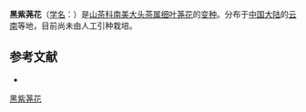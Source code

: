{{Infraspeciesbox
| name = 黑紫荛花
| status = 
| status_system = 
| image =
| genus = Laplacea
| species link = 细叶荛花
| species = leptophylla
| varietas = atroviclacea
| authority = 
}}

'''黑紫荛花'''（[[学名|学名]]：{{lang|la|''Laplacea leptophylla'' var. ''atroviclacea''}}）是[[山茶科|山茶科]][[南美大头茶属|南美大头茶属]][[细叶荛花|细叶荛花]]的[[变种|变种]]。分布于[[中国大陆|中国大陆]]的[[云南|云南]]等地，目前尚未由人工引种栽培。

== 参考文献 ==
<div class="references-small">
* {{cite web| url =http://www.bioinfo.cn/db05/KmzwSpecies.php?action=view&id=29564| title =黑紫荛花（变种）| work =《中国高等植物数据库全库》| publisher =中国科学院微生物研究所| author =昆明植物研究所| accessdate =2009-02-26| deadurl =yes| archiveurl =https://web.archive.org/web/20160305062004/http://www.bioinfo.cn/db05/KmzwSpecies.php?action=view&id=29564| archivedate =2016-03-05}}
</div>

[[Category:南美大头茶属|黑紫荛花]]


{{植物小作品}}